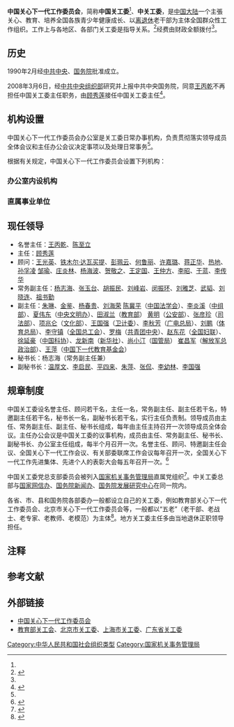 {{multiple issues|
{{expand|time=2016-07-29T14:28:37+00:00}}
{{onesource|time=2016-07-29T14:28:37+00:00}}
}}
{{NoteTA
|1 = zh-hant: 乾; zh-hans: 乾
}}
{{infobox Organization
|name             = 中国关心下一代工作委员会
|image            = 
|formation         = {{Start date|1990|02}}
|type             = [[社会团体|社会团体]]<br>群众组织
|registration_id  = 19100000000018921K{{Small|（[[统一社会信用代码|统一社会信用代码]]）}}
|leader_title        = 名誉主任
|leader_name      = [[王丙乾|王丙乾]]、{{wrap}}[[陈至立|陈至立]]
|leader_title2       = 主任
|leader_name2     = [[顾秀莲|顾秀莲]]
|leader_title3       = 常务副主任
|leader_name3     = [[杨志海|杨志海]]、{{wrap}}[[张玉台|张玉台]]、{{wrap}}[[胡振民|胡振民]]、{{wrap}}[[刘峰岩|刘峰岩]]、{{wrap}}[[闵振环|闵振环]]、{{wrap}}[[刘雅芝|刘雅芝]]、{{wrap}}[[武韬|武韬]]、{{wrap}}[[刘晓连|刘晓连]]、{{wrap}}[[祖书勤|祖书勤]]、{{wrap}}[[任茂东|任茂东]]
|leader_title4       = 秘书长
|leader_name4     = [[杨志海|杨志海]]
|parent_organization = [[中华全国妇女联合会|中华全国妇女联合会]]<br>[[国家机关事务管理局|国家机关事务管理局]]{{notetag|中关工委党总支是国家机关事务管理局的直属党组织<ref name="a"/>。}}
|location          = {{CHN}}[[北京市|北京市]][[东城区|东城区]][[朝阳门内大街|朝阳门内大街]]225号
|num_members    = 
|website          = {{URL|http://www.zgggw.gov.cn/}}
}}
'''中国关心下一代工作委员会'''，简称'''中国关工委'''<ref name="条例"/>、'''中关工委'''，是[[中華人民共和国|中国大陆]]一个主張关心、教育、培养全国各族青少年健康成长、以[[离休|离]][[退休|退休]]老干部为主体全国群众性工作组织。工作上与各地区、各部门关工委是指导关系。<ref>{{cite web |title=中国关心下一代工作委员会简介 |url=http://www.zgggw.gov.cn/zuzhijiegou/1914.html |publisher=中国关工委 |accessdate=2018-11-24 |date=2015-06-06 |archive-date=2020-10-25 |archive-url=https://web.archive.org/web/20201025132626/http://zgggw.gov.cn/zuzhijiegou/1914.html |dead-url=no }}</ref>经费由财政全额拨付<ref name="条例"/>。

==历史==
1990年2月经[[中共中央|中共中央]]、[[中华人民共和国国务院|国务院]]批准成立。

2008年3月6日，经[[中共中央组织部|中共中央组织部]]研究并上报中共中央国务院，同意[[王丙乾|王丙乾]]不再担任中国关工委主任职务，由[[顾秀莲|顾秀莲]]接任中国关工委主任<ref>{{cite web |title=关于转发中关工委《关于顾秀莲同志任 中国关心下一代工作委员会主任的通知》的通知 |url=http://www.qsn365.com/qsn365/articles/43965 |publisher=浙江省关心下一代工作委员会 |accessdate=2018-11-24 |archive-url=https://web.archive.org/web/20131124023746/http://qsn365.com/qsn365/articles/43965 |archive-date=2013-11-24 |dead-url=yes }}</ref>。

==机构设置==
中国关心下一代工作委员会办公室是关工委日常办事机构，负责贯彻落实领导成员全体会议和主任办公会议决定事项以及处理日常事务<ref name="条例"/>。

根据有关规定，中国关心下一代工作委员会设置下列机构：
=== 办公室内设机构 ===
{{columns-list|2|
* 秘书处
* 联络处
* 综合处
}}
=== 直属事业单位 ===
{{columns-list|2|
*中国火炬杂志社 
*中国关心下一代工作委员会事业发展中心 
*中国关心下一代工作委员会公益文化中心 
*中国关心下一代工作委员会教育中心 
*中国关心下一代工作委员会儿童发展研究中心 
*中国关心下一代工作委员会健康体育发展中心
}}

== 现任领导 ==
*名誉主任：[[王丙乾|王丙乾]]、[[陈至立|陈至立]] 
*主任：[[顾秀莲|顾秀莲]] 	  	  	  	  	  	  	  	 
*顾问：[[王光英|王光英]]、[[铁木尔·达瓦买提|铁木尔·达瓦买提]]、[[彭珮云|彭珮云]]、[[何鲁丽|何鲁丽]]、[[许嘉璐|许嘉璐]]、[[蒋正华|蒋正华]]、[[热地|热地]]、[[孙孚凌|孙孚凌]] [[邹瑜|邹瑜]]、[[庄炎林|庄炎林]]、[[杨海波|杨海波]]、[[贺敬之|贺敬之]]、[[王定国|王定国]]、[[王仲方|王仲方]]、[[李昭|李昭]]、[[于蓝|于蓝]]、[[李传华|李传华]]
*常务副主任：[[杨志海|杨志海]]、[[张玉台|张玉台]]、[[胡振民|胡振民]]、[[刘峰岩|刘峰岩]]、[[闵振环|闵振环]]、[[刘雅芝|刘雅芝]]、[[武韬|武韬]]、[[刘晓连|刘晓连]]、[[祖书勤|祖书勤]]
*副主任：[[朱琳|朱琳]]、[[金鉴|金鉴]]、[[杨春贵|杨春贵]]、[[刘海荣|刘海荣]] [[陈冀平|陈冀平]]（[[中国法学会|中国法学会]]）、[[李炎溪|李炎溪]]（[[中组部|中组部]]）、[[夏伟东|夏伟东]]（[[中央文明办|中央文明办]]）、[[田淑兰|田淑兰]]（[[中华人民共和国教育部|教育部]]） [[黄明|黄明]]（[[中华人民共和国公安部|公安部]]）、[[张彦珍|张彦珍]]（[[中华人民共和国司法部|司法部]]）、[[项兆仑|项兆仑]]（[[中华人民共和国文化部|文化部]]）、[[王国强|王国强]]（[[卫计委|卫计委]]）、[[李秋芳|李秋芳]]（[[广电总局|广电总局]]）、[[劉鵬_(1951年)|刘鹏]]（[[体育总局|体育总局]]）、[[李守镇|李守镇]]（[[中华全国总工会|全国总工会]]）、[[罗梅|罗梅]]（[[中国共产主义青年团中央委员会|共青团中央]]）、[[赵东花|赵东花]]（[[全国妇联|全国妇联]]）、[[徐延豪|徐延豪]]（[[中国科协|中国科协]]）、[[龙新南|龙新南]]（[[新华社|新华社]]）、[[尚小汀|尚小汀]]（[[国管局|国管局]]） [[崔昌军|崔昌军]]（[[解放军总政治部|解放军总政治部]]）、[[王萍|王萍]]（[[中国下一代教育基金会|中国下一代教育基金会]]） 	  	  	 
*秘书长：杨志海（常务副主任兼）
*副秘书长：[[温厚文|温厚文]]、[[李启民|李启民]]、[[平四来|平四来]]、[[朱萍|朱萍]]、[[张侃|张侃]]、[[李幼林|李幼林]]、[[李国强|李国强]] 	 

== 规章制度 ==
中国关工委设名誉主任、顾问若干名，主任一名，常务副主任、副主任若干名，特邀副主任若干名，秘书长一名，副秘书长若干名，实行主任负责制。领导成员由主任、常务副主任、副主任、秘书长组成，每年由主任主持召开一次领导成员全体会议。主任办公会议是中国关工委的议事机构，成员由主任、常务副主任、秘书长、副秘书长、办公室主任组成，每半个月召开一次。名誉主任、顾问、特邀副主任会议、全国关心下一代工作会议、有关部委联席工作会议每年召开一次，全国关心下一代工作先进集体、先进个人的表彰大会每五年召开一次。<ref name="条例">{{cite web |title=中国关心下一代工作委员会工作条例 |url=http://www.zgggw.gov.cn/zdjs/1920.html |publisher=中国关工委 |accessdate=2018-11-24 |archive-date=2020-08-13 |archive-url=https://web.archive.org/web/20200813022721/http://www.zgggw.gov.cn/zdjs/1920.html |dead-url=no }}</ref>

中国关工委党总支部委员会被列入[[国家机关事务管理局|国家机关事务管理局]]直属党组织<ref name="a">{{cite news |title=我局各直属党组织认真组织收听收看党的十九大开幕会 |url=http://www.ggj.gov.cn/xwzx/ggjxw/201710/t20171020_8301.htm |accessdate=2018-11-24 |work=[[国家机关事务管理局|国家机关事务管理局]] |date=2017-10-20 |archive-date=2018-08-17 |archive-url=https://web.archive.org/web/20180817161316/http://www.ggj.gov.cn/xwzx/ggjxw/201710/t20171020_8301.htm |dead-url=no }}</ref>。中关工委总部与[[国家网信办|国家网信办]]、[[国务院新闻办|国务院新闻办]]、[[国务院发展研究中心|国务院发展研究中心]]在同一院内。

各省、市、县和国务院各部委办一般都设立自己的关工委，例如教育部关心下一代工作委员会、北京市关心下一代工作委员会等，一般都以“五老”（老干部、老战士、老专家、老教师、老模范）为主体<ref>{{cite web |title=关心下一代工作 |url=http://www.gd.gov.cn/govinc/nj2010/08shsh/080310.htm |publisher=[[广东省人民政府|广东省人民政府]] |accessdate=2018-11-24 |archive-date=2018-11-24 |archive-url=https://web.archive.org/web/20181124220044/http://www.gd.gov.cn/govinc/nj2010/08shsh/080310.htm |dead-url=no }}</ref>。地方关工委主任多由当地退休正职领导担任。

==注释==
{{notefoot}}

==参考文献==
{{reflist|2}}

==外部链接==
* [http://www.zgggw.gov.cn/ 中国关心下一代工作委员会]{{Wayback|url=http://www.zgggw.gov.cn/ |date=20201027112146 }}
* [http://www.moe.gov.cn/publicfiles/business/htmlfiles/moe/moe_2534/ 教育部关工会]{{Dead link}}、[https://web.archive.org/web/20181124220304/http://bjsggw.beijing.gov.cn/ 北京市关工委]、[https://web.archive.org/web/20181124220304/http://bjsggw.beijing.gov.cn/ 上海市关工委]、[https://web.archive.org/web/20181124220220/http://www.gdggw.cn/ 广东省关工委]
{{Authority control}}
[[Category:中华人民共和国社会组织类型|Category:中华人民共和国社会组织类型]]
[[Category:国家机关事务管理局|Category:国家机关事务管理局]]